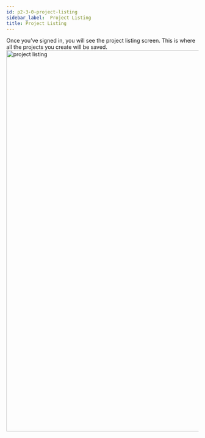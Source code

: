 ```yaml
---
id: p2-3-0-project-listing
sidebar_label:  Project Listing 
title: Project Listing 
---
```


Once you’ve signed in, you will see the project listing screen. This is where all the projects you create will be saved. 
<img src="/AutographaV2-1-0/project-listing.png"  width="1000px" alt="project listing"/>